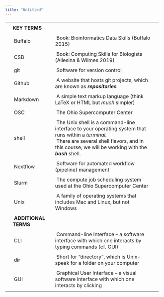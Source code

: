 ```yaml
---
title: "Untitled"
---
```


+---+-----------------------+---+------------------------------------------------------------------------------------------------------+---+
|   |                       |   |                                                                                                      |   |
+---+-----------------------+---+------------------------------------------------------------------------------------------------------+---+
|   | **KEY TERMS**         |   |                                                                                                      |   |
+---+-----------------------+---+------------------------------------------------------------------------------------------------------+---+
|   |                       |   |                                                                                                      |   |
+---+-----------------------+---+------------------------------------------------------------------------------------------------------+---+
|   |  Buffalo              |   |  Book: Bioinformatics Data Skills (Buffalo 2015)                                                     |   |
+---+-----------------------+---+------------------------------------------------------------------------------------------------------+---+
|   |                       |   |                                                                                                      |   |
+---+-----------------------+---+------------------------------------------------------------------------------------------------------+---+
|   |  CSB                  |   |  Book: Computing Skills for Biologists (Allesina & Wilmes 2019)                                      |   |
+---+-----------------------+---+------------------------------------------------------------------------------------------------------+---+
|   |                       |   |                                                                                                      |   |
+---+-----------------------+---+------------------------------------------------------------------------------------------------------+---+
|   |  git                  |   |  Software for version control                                                                        |   |
+---+-----------------------+---+------------------------------------------------------------------------------------------------------+---+
|   |                       |   |                                                                                                      |   |
+---+-----------------------+---+------------------------------------------------------------------------------------------------------+---+
|   |  Github               |   |  A website that hosts git projects, which are known as ***repositories***                            |   |
+---+-----------------------+---+------------------------------------------------------------------------------------------------------+---+
|   |                       |   |                                                                                                      |   |
+---+-----------------------+---+------------------------------------------------------------------------------------------------------+---+
|   |  Markdown             |   |  A simple text markup language (think LaTeX or HTML but *much* simpler)                              |   |
+---+-----------------------+---+------------------------------------------------------------------------------------------------------+---+
|   |                       |   |                                                                                                      |   |
+---+-----------------------+---+------------------------------------------------------------------------------------------------------+---+
|   |  OSC                  |   |  The Ohio Supercomputer Center                                                                       |   |
+---+-----------------------+---+------------------------------------------------------------------------------------------------------+---+
|   |                       |   |                                                                                                      |   |
+---+-----------------------+---+------------------------------------------------------------------------------------------------------+---+
|   |  shell                |   |  The Unix shell is a command-line interface to your operating system that runs within a *terminal.*\ |   |
|   |                       |   |  There are several shell flavors, and in this course, we will be working with the ***bash*** shell.  |   |
+---+-----------------------+---+------------------------------------------------------------------------------------------------------+---+
|   |                       |   |                                                                                                      |   |
+---+-----------------------+---+------------------------------------------------------------------------------------------------------+---+
|   |  Nextflow             |   |  Software for automated workflow (pipeline) management                                               |   |
+---+-----------------------+---+------------------------------------------------------------------------------------------------------+---+
|   |                       |   |                                                                                                      |   |
+---+-----------------------+---+------------------------------------------------------------------------------------------------------+---+
|   |  Slurm                |   |  The compute job scheduling system used at the Ohio Supercomputer Center                             |   |
+---+-----------------------+---+------------------------------------------------------------------------------------------------------+---+
|   |                       |   |                                                                                                      |   |
+---+-----------------------+---+------------------------------------------------------------------------------------------------------+---+
|   |  Unix                 |   |  A family of operating systems that includes Mac and Linux, but not Windows                          |   |
+---+-----------------------+---+------------------------------------------------------------------------------------------------------+---+
|   |                       |   |                                                                                                      |   |
+---+-----------------------+---+------------------------------------------------------------------------------------------------------+---+
|   |  **ADDITIONAL TERMS** |   |                                                                                                      |   |
+---+-----------------------+---+------------------------------------------------------------------------------------------------------+---+
|   |                       |   |                                                                                                      |   |
+---+-----------------------+---+------------------------------------------------------------------------------------------------------+---+
|   |  CLI                  |   |  Command-line Interface – a software interface with which one interacts by typing commands (cf. GUI) |   |
+---+-----------------------+---+------------------------------------------------------------------------------------------------------+---+
|   |                       |   |                                                                                                      |   |
+---+-----------------------+---+------------------------------------------------------------------------------------------------------+---+
|   |  dir                  |   |  Short for "directory", which is Unix-speak for a folder on your computer                            |   |
+---+-----------------------+---+------------------------------------------------------------------------------------------------------+---+
|   |                       |   |                                                                                                      |   |
+---+-----------------------+---+------------------------------------------------------------------------------------------------------+---+
|   |  GUI                  |   |  Graphical User Interface – a visual software interface with which one interacts by clicking         |   |
+---+-----------------------+---+------------------------------------------------------------------------------------------------------+---+
|   |                       |   |                                                                                                      |   |
+---+-----------------------+---+------------------------------------------------------------------------------------------------------+---+

